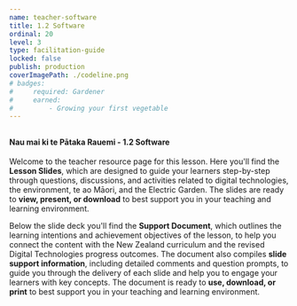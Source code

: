 ```yaml
---
name: teacher-software
title: 1.2 Software
ordinal: 20
level: 3
type: facilitation-guide
locked: false
publish: production
coverImagePath: ./codeline.png
# badges:
#     required: Gardener
#     earned:
#         - Growing your first vegetable
---
```



##

#### **Nau mai ki te Pātaka Rauemi - 1.2 Software**

Welcome to the teacher resource page for this lesson. Here you'll find the **Lesson Slides**, which are designed to guide your learners step-by-step through questions, discussions, and activities related to digital technologies, the environment, te ao Māori, and the Electric Garden. The slides are ready to **view, present, or download** to best support you in your teaching and learning environment.

Below the slide deck you'll find the **Support Document**, which outlines the learning intentions and achievement objectives of the lesson, to help you connect the content with the New Zealand curriculum and the revised Digital Technologies progress outcomes. The document also compiles **slide support information**, including detailed comments and question prompts, to guide you through the delivery of each slide and help you to engage your learners with key concepts. The document is ready to **use, download, or print** to best support you in your teaching and learning environment.

###

<GoogleSlides
    title="1.2 Lesson Slides"
    googleId="2PACX-1vTGhr4AejlRBeZFwoezDB3s7yWwigxErNrloPzUGZmWZqnZnnHwWwRd6GszJ8ZQeEDMANB7dpP5iqJZ"
    googlePdfId="1gJKJ4E-WrfHpSDavyuCm-hlgJjfOMeOmNUBn0oeVuc8"
/>

###

<GoogleDocs
    title="1.2 Support Document"
    googleId="2PACX-1vR4EP1I8OqT5cbCW3j05VNfCw5niVxiolllFLpZDj-ywku1kMwTSThBgSOfyGBha8Dc0glhMmi4ZH7N"
    googlePdfId="1pln6kp81KVhe5dBs40ZYZqQoaBYlxk8QPxcEld9IeGs"
/>
